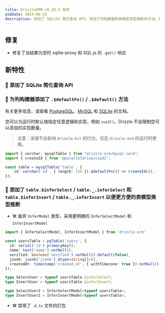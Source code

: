 ```yaml
---
title: DrizzleORM v0.28.3 发布
pubDate: 2023-08-22
description: 添加了 SQLite 简化查询 API，添加了列构建器和表模型类型推断的方法。修复了当结果为空时 sqlite-proxy 和 SQL.js 的 `.get()` 响应问题。
---
```


## 修复

- 修复了当结果为空时 sqlite-proxy 和 SQL.js 的 `.get()` 响应

## 新特性

### 🎉 添加了 SQLite 简化查询 API

### 🎉 为列构建器添加了 `.$defaultFn()` / `.$default()` 方法

有关更多信息，请查看 [PostgreSQL](/docs/column-types/pg#default-value)、[MySQL](/docs/column-types/mysql#default-value) 和 [SQLite](/docs/column-types/sqlite#default-value) 的文档。

您可以为运行时默认值指定任意逻辑和实现，例如 `cuid()`。Drizzle 不会限制您可以添加的实现数量。

> 注意：该值不会影响 `drizzle-kit` 的行为，仅在 `drizzle-orm` 的运行时使用。

```ts copy {5}
import { varchar, mysqlTable } from "drizzle-orm/mysql-core";
import { createId } from '@paralleldrive/cuid2';

const table = mysqlTable('table', {
	id: varchar('id', { length: 128 }).$defaultFn(() => createId()),
});
```

### 🎉 添加了 `table.$inferSelect` / `table._.inferSelect` 和 `table.$inferInsert` / `table._.inferInsert` 以便更方便的表模型类型推断

- 🛠 废弃 `InferModel` 类型，采用更明确的 `InferSelectModel` 和 `InferInsertModel`

```ts copy {11,12,14,15}
import { InferSelectModel, InferInsertModel } from 'drizzle-orm'

const usersTable = pgTable('users', {
  id: serial('id').primaryKey(),
  name: text('name').notNull(),
  verified: boolean('verified').notNull().default(false),
  jsonb: jsonb('jsonb').$type<string[]>(),
  createdAt: timestamp('created_at', { withTimezone: true }).notNull().defaultNow(),
});

type SelectUser = typeof usersTable.$inferSelect;
type InsertUser = typeof usersTable.$inferInsert;

type SelectUser2 = InferSelectModel<typeof usersTable>;
type InsertUser2 = InferInsertModel<typeof usersTable>;
```

- 🛠 禁用了 `.d.ts` 文件的打包
